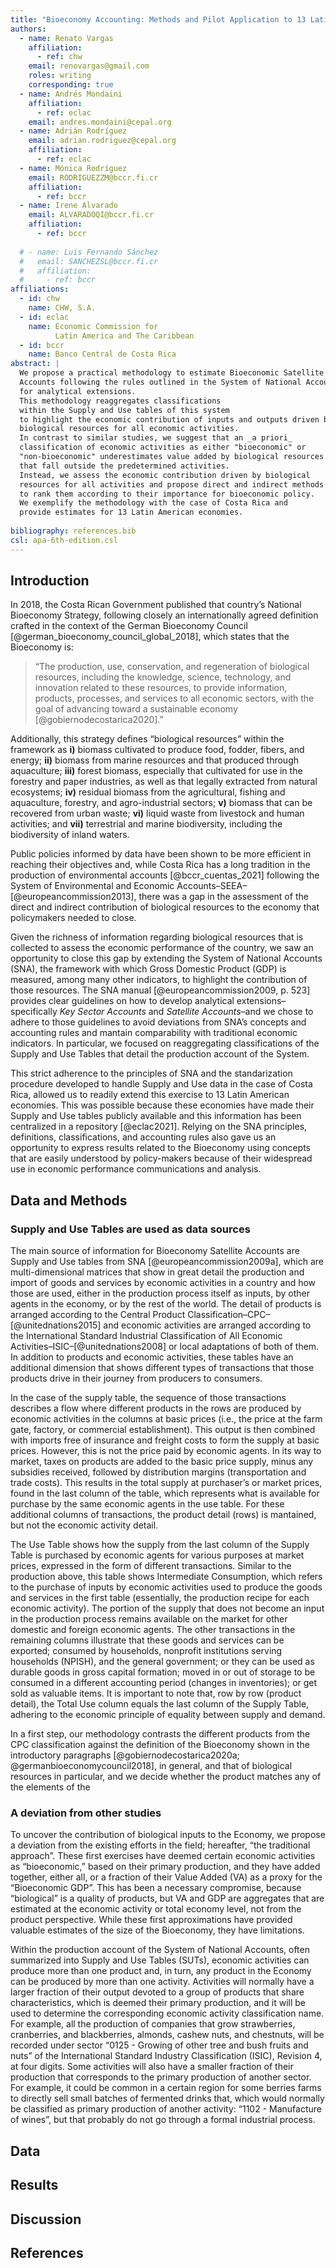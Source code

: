 ```yaml
---
title: "Bioeconomy Accounting: Methods and Pilot Application to 13 Latin American Economies"
authors:
  - name: Renato Vargas
    affiliation:
      - ref: chw
    email: renovargas@gmail.com
    roles: writing
    corresponding: true
  - name: Andrés Mondaini
    affiliation: 
      - ref: eclac
    email: andres.mondaini@cepal.org
  - name: Adrián Rodríguez
    email: adrian.rodriguez@cepal.org
    affiliation: 
      - ref: eclac
  - name: Mónica Rodríguez
    email: RODRIGUEZZM@bccr.fi.cr
    affiliation: 
      - ref: bccr
  - name: Irene Alvarado
    email: ALVARADOQI@bccr.fi.cr
    affiliation: 
      - ref: bccr
  
  # - name: Luis Fernando Sánchez
  #   email: SANCHEZSL@bccr.fi.cr
  #   affiliation: 
  #     - ref: bccr
affiliations:
  - id: chw
    name: CHW, S.A.
  - id: eclac
    name: Economic Commission for 
          Latin America and The Caribbean
  - id: bccr
    name: Banco Central de Costa Rica
abstract: |
  We propose a practical methodology to estimate Bioeconomic Satellite 
  Accounts following the rules outlined in the System of National Accounts 
  for analytical extensions. 
  This methodology reaggregates classifications 
  within the Supply and Use tables of this system 
  to highlight the economic contribution of inputs and outputs driven by 
  biological resources for all economic activities. 
  In contrast to similar studies, we suggest that an _a priori_ 
  classification of economic activities as either "bioeconomic" or 
  "non-bioeconomic" underestimates value added by biological resources 
  that fall outside the predetermined activities. 
  Instead, we assess the economic contribution driven by biological 
  resources for all activities and propose direct and indirect methods 
  to rank them according to their importance for bioeconomic policy. 
  We exemplify the methodology with the case of Costa Rica and 
  provide estimates for 13 Latin American economies.
  
bibliography: references.bib
csl: apa-6th-edition.csl
---
```


## Introduction

In 2018, the Costa Rican Government published that country's National Bioeconomy Strategy, following closely an internationally agreed definition crafted in the context of the German Bioeconomy Council [@german_bioeconomy_council_global_2018], which states that the Bioeconomy is:

> "The production, use, conservation, and regeneration of biological resources, including the knowledge, science, technology, and innovation related to these resources, to provide information, products, processes, and services to all economic sectors, with the goal of advancing toward a sustainable economy [@gobiernodecostarica2020]."

Additionally, this strategy defines "biological resources" within the framework as **i)** biomass cultivated to produce food, fodder, fibers, and energy; **ii)** biomass from marine resources and that produced through aquaculture; **iii)** forest biomass, especially that cultivated for use in the forestry and paper industries, as well as that legally extracted from natural ecosystems; **iv)** residual biomass from the agricultural, fishing and aquaculture, forestry, and agro-industrial sectors; **v)** biomass that can be recovered from urban waste; **vi)** liquid waste from livestock and human activities; and **vii)** terrestrial and marine biodiversity, including the biodiversity of inland waters.

Public policies informed by data have been shown to be more efficient in reaching their objectives and, while Costa Rica has a long tradition in the production of environmental accounts [@bccr_cuentas_2021] following the System of Environmental and Economic Accounts–SEEA–[@europeancommission2013], there was a gap in the assessment of the direct and indirect contribution of biological resources to the economy that policymakers needed to close.

Given the richness of information regarding biological resources that is collected to assess the economic performance of the country, we saw an opportunity to close this gap by extending the System of National Accounts (SNA), the framework with which Gross Domestic Product (GDP) is measured, among many other indicators, to highlight the contribution of those resources. The SNA manual [@europeancommission2009, p. 523] provides clear guidelines on how to develop analytical extensions–specifically *Key Sector Accounts* and *Satellite Accounts*–and we chose to adhere to those guidelines to avoid deviations from SNA's concepts and accounting rules and mantain comparability with traditional economic indicators. In particular, we focused on reaggregating classifications of the Supply and Use Tables that detail the production account of the System.

This strict adherence to the principles of SNA and the standarization procedure developed to handle Supply and Use data in the case of Costa Rica, allowed us to readily extend this exercise to 13 Latin American economies. This was possible because these economies have made their Supply and Use tables publicly available and this information has been centralized in a repository [@eclac2021]. Relying on the SNA principles, definitions, classifications, and accounting rules also gave us an opportunity to express results related to the Bioeconomy using concepts that are easily understood by policy-makers because of their widespread use in economic performance communications and analysis.

## Data and Methods

### Supply and Use Tables are used as data sources

The main source of information for Bioeconomy Satellite Accounts are Supply and Use tables from SNA [@europeancommission2009a], which are multi-dimensional matrices that show in great detail the production and import of goods and services by economic activities in a country and how those are used, either in the production process itself as inputs, by other agents in the economy, or by the rest of the world. The detail of products is arranged according to the Central Product Classification–CPC–[@unitednations2015] and economic activities are arranged according to the International Standard Industrial Classification of All Economic Activities–ISIC–[@unitednations2008] or local adaptations of both of them. In addition to products and economic activities, these tables have an additional dimension that shows different types of transactions that those products drive in their journey from producers to consumers.

In the case of the supply table, the sequence of those transactions describes a flow where different products in the rows are produced by economic activities in the columns at basic prices (i.e., the price at the farm gate, factory, or commercial establishment). This output is then combined with imports free of insurance and freight costs to form the supply at basic prices. However, this is not the price paid by economic agents. In its way to market, taxes on products are added to the basic price supply, minus any subsidies received, followed by distribution margins (transportation and trade costs). This results in the total supply at purchaser's or market prices, found in the last column of the table, which represents what is available for purchase by the same economic agents in the use table. For these additional columns of transactions, the product detail (rows) is mantained, but not the economic activity detail.

The Use Table shows how the supply from the last column of the Supply Table is purchased by economic agents for various purposes at market prices, expressed in the form of different transactions. Similar to the production above, this table shows Intermediate Consumption, which refers to the purchase of inputs by economic activities used to produce the goods and services in the first table (essentially, the production recipe for each economic activity). The portion of the supply that does not become an input in the production process remains available on the market for other domestic and foreign economic agents. The other transactions in the remaining columns illustrate that these goods and services can be exported; consumed by households, nonprofit institutions serving households (NPISH), and the general government; or they can be used as durable goods in gross capital formation; moved in or out of storage to be consumed in a different accounting period (changes in inventories); or get sold as valuable items. It is important to note that, row by row (product detail), the Total Use column equals the last column of the Supply Table, adhering to the economic principle of equality between supply and demand.

In a first step, our methodology contrasts the different products from the CPC classification against the definition of the Bioeconomy shown in the introductory paragraphs [@gobiernodecostarica2020a; @germanbioeconomycouncil2018], in general, and that of biological resources in particular, and we decide whether the product matches any of the elements of the

### A deviation from other studies

To uncover the contribution of biological inputs to the Economy, we propose a deviation from the existing efforts in the field; hereafter, "the traditional approach". These first exercises have deemed certain economic activities as "bioeconomic," based on their primary production, and they have added together, either all, or a fraction of their Value Added (VA) as a proxy for the "Bioeconomic GDP". This has been a necessary compromise, because "biological" is a quality of products, but VA and GDP are aggregates that are estimated at the economic activity or total economy level, not from the product perspective. While these first approximations have provided valuable estimates of the size of the Bioeconomy, they have limitations.

Within the production account of the System of National Accounts, often summarized into Supply and Use Tables (SUTs), economic activities can produce more than one product and, in turn, any product in the Economy can be produced by more than one activity. Activities will normally have a larger fraction of their output devoted to a group of products that share characteristics, which is deemed their primary production, and it will be used to determine the corresponding economic activity classification name. For example, all the production of companies that grow strawberries, cranberries, and blackberries, almonds, cashew nuts, and chestnuts, will be recorded under sector "0125 - Growing of other tree and bush fruits and nuts" of the International Standard Industry Classification (ISIC), Revision 4, at four digits. Some activities will also have a smaller fraction of their production that corresponds to the primary production of another sector. For example, it could be common in a certain region for some berries farms to directly sell small batches of fermented drinks that, which would normally be classified as primary production of another activity: "1102 - Manufacture of wines", but that probably do not go through a formal industrial process.

## Data

## Results

## Discussion

## References
